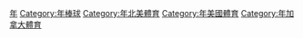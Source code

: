 {{commons category|1978 in Major League Baseball}}
{{Portal|美國|棒球}}
{{Cat main}}
{{CatAutoTOC}}

{{DEFAULTSORT:Major League Baseball season}}
[[Category:美國職棒大聯盟賽季|{{Title year}}年]]
[[Category:{{Title_year}}年棒球|Category:{{Title year}}年棒球]]
[[Category:{{Title_year}}年北美體育|Category:{{Title year}}年北美體育]]
[[Category:{{Title_year}}年美國體育|Category:{{Title year}}年美國體育]]
[[Category:{{Title_year}}年加拿大體育|Category:{{Title year}}年加拿大體育]]